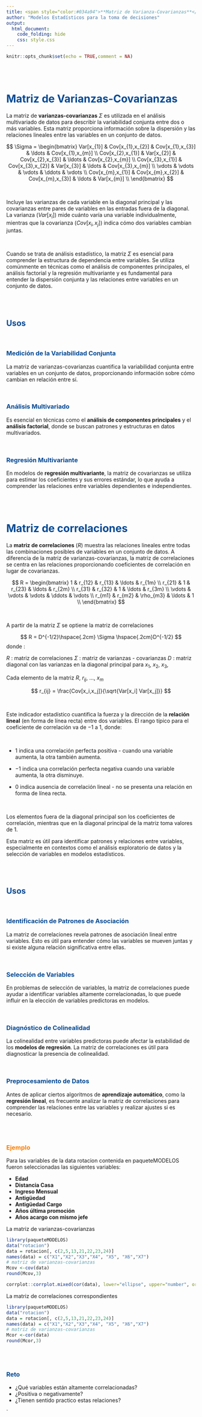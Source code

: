 ---
title: <span style="color:#034a94">**Matriz de Varianza-Covarianzas**</sapn>
author: "Modelos Estadísticos para la toma de decisiones"
output:
  html_document:
    code_folding: hide
    css: style.css
---

```{r setup, include=FALSE}
knitr::opts_chunk$set(echo = TRUE,comment = NA)
```

<br/><br/>

# <span style="color:#034a94">**Matriz de Varianzas-Covarianzas**</span>

La matriz de **varianzas-covarianzas** $\Sigma$ es utilizada en el análisis multivariado de datos para describir la variabilidad conjunta entre dos o más variables. Esta matriz proporciona información sobre la dispersión y las relaciones lineales entre las variables en un conjunto de datos.

<div class="content-box-blue">

$$
\Sigma =
\begin{bmatrix}
    Var[x_{1}] & Cov[x_{1},x_{2}] & Cov[x_{1},x_{3}] & \ldots & Cov[x_{1},x_{m}] \\
    Cov[x_{2},x_{1}] & Var[x_{2}] & Cov[x_{2},x_{3}] & \ldots & Cov[x_{2},x_{m}] \\
    Cov[x_{3},x_{1}] & Cov[x_{3},x_{2}] & Var[x_{3}] & \ldots & Cov[x_{3},x_{m}] \\
    \vdots & \vdots & \vdots & \ddots & \vdots \\
    Cov[x_{m},x_{1}] & Cov[x_{m},x_{2}] & Cov[x_{m},x_{3}] & \ldots & Var[x_{m}] \\
\end{bmatrix}
$$
</div>

<br/>

Incluye las varianzas de cada variable en la diagonal principal y las covarianzas entre pares de variables en las entradas fuera de la diagonal. La varianza ($Var[x_{i}]$) mide cuánto varía una variable individualmente, mientras que la covarianza ($Cov[x_{i},x_{j}]$) indica cómo dos variables cambian juntas.

<br/>

Cuando se trata de análisis estadístico, la matriz $\Sigma$ es esencial para comprender la estructura de dependencia entre variables. Se utiliza comúnmente en técnicas como el análisis de componentes principales, el análisis factorial y la regresión multivariante y es fundamental para entender la dispersión conjunta y las relaciones entre variables en un conjunto de datos.

<br/><br/>

## <span style="color:#034a94">**Usos**</span>

<br/>

### <span style="color:#034a94">**Medición de la Variabilidad Conjunta**</span> 

La matriz de varianzas-covarianzas cuantifica la variabilidad conjunta entre variables en un conjunto de datos, proporcionando información sobre cómo cambian en relación entre sí.

<br/>

### <span style="color:#034a94">**Análisis Multivariado**</span> 

Es esencial en técnicas como el **análisis de componentes principales** y el **análisis factorial**, donde se buscan patrones y estructuras en datos multivariados.

<br/>

### <span style="color:#034a94">**Regresión Multivariante**</span> 

En modelos de **regresión multivariante**, la matriz de covarianzas se utiliza para estimar los coeficientes y sus errores estándar, lo que ayuda a comprender las relaciones entre variables dependientes e independientes.


<br/><br/>


# <span style="color:#034a94">**Matriz de correlaciones**</span>

La **matriz de correlaciones** ($R$) muestra las relaciones lineales entre todas las combinaciones posibles de variables en un conjunto de datos. A diferencia de la matriz de varianzas-covarianzas, la matriz de correlaciones se centra en las relaciones proporcionando coeficientes de correlación en lugar de covarianzas. 

<div class="content-box-blue">
$$
R =
\begin{bmatrix}
    1 & r_{12} & r_{13} & \ldots & r_{1m} \\
    r_{21} & 1 & r_{23} & \ldots & r_{2m} \\
    r_{31} & r_{32} & 1 & \ldots & r_{3m} \\
    \vdots & \vdots & \vdots & \ddots & \vdots \\
    r_{m1} & r_{m2} & \rho_{m3} & \ldots & 1 \\
\end{bmatrix}
$$
</div>
<br/>


A partir de la matriz $\Sigma$ se optiene la matriz de correlaciones 


$$
R = D^{-1/2}\hspace{.2cm} \Sigma \hspace{.2cm}D^{-1/2}
$$
donde :

$R$ : matriz de correlaciones
$\Sigma$ : matriz de varianzas - covarianzas
$D$ : matriz diagonal con las varianzas en la diagonal principal
para $x_1$, $x_2$, $x_3$, \

Cada elemento de la matriz $R$, $r_{ij}$,  $\ldots$, $x_m$

$$
r_{ij} = \frac{Cov[x_i,x_j]}{\sqrt{Var[x_i] Var[x_j]}}
$$

<br/>

Este indicador estadístico cuantifica la fuerza y la dirección de la **relación lineal** (en forma de línea recta) entre dos variables. El rango típico para el coeficiente de correlación va de $-1$ a $1$, donde:

<br/>

* $1$ indica una correlación perfecta positiva - cuando una variable aumenta, la otra también aumenta.

* $-1$ indica una correlación perfecta negativa  cuando una variable aumenta, la otra disminuye.

* $0$ indica ausencia de correlación lineal - no se presenta una relación en forma de línea recta.

<br/>

Los elementos fuera de la diagonal principal son los coeficientes de correlación, mientras que en la diagonal principal de la matriz toma valores de $1$. 

Esta matriz es útil para identificar patrones y relaciones entre variables, especialmente en contextos como el análisis exploratorio de datos y la selección de variables en modelos estadísticos.

<br/><br/>

## <span style="color:#034a94">**Usos**</span>

<br/>

### <span style="color:#034a94">**Identificación de Patrones de Asociación**</span> 

La matriz de correlaciones revela patrones de asociación lineal entre variables. Esto es útil para entender cómo las variables se mueven juntas y si existe alguna relación significativa entre ellas.

<br/>

### <span style="color:#034a94">**Selección de Variables**</span> 

En problemas de selección de variables, la matriz de correlaciones puede ayudar a identificar variables altamente correlacionadas, lo que puede influir en la elección de variables predictoras en modelos.

<br/>

### <span style="color:#034a94">**Diagnóstico de Colinealidad**</span> 

La colinealidad entre variables predictoras puede afectar la estabilidad de los **modelos de regresión**. La matriz de correlaciones es útil para diagnosticar la presencia de colinealidad.

<br/>

### <span style="color:#034a94">**Preprocesamiento de Datos**</span> 

Antes de aplicar ciertos algoritmos de **aprendizaje automático**, como la **regresión lineal**, es frecuente analizar la matriz de correlaciones para comprender las relaciones entre las variables y realizar ajustes si es necesario.


<br/><br/>


### <span style="color:#FF7F00">**Ejemplo**</span>

Para las variables de la data rotacion contenida en paqueteMODELOS fueron seleccionadas las siguientes variables:

* **Edad**                                        
* **Distancia Casa**                              
* **Ingreso Mensual**                          
* **Antigüedad**                                 
* **Antigüedad Cargo**                            
* **Años última promoción**                       
* **Años acargo con mismo jefe**

La matriz de varianzas-covarianzas


```{r, warning=FALSE, message=FALSE}
library(paqueteMODELOS)
data("rotacion")
data = rotacion[, c(2,5,13,21,22,23,24)]
names(data) = c("X1","X2","X3","X4", "X5", "X6","X7")
# matriz de varianzas-covarianzas
Mcov <-cov(data)
round(Mcov,3)
```


```{r, message=FALSE, warning=FALSE}
corrplot::corrplot.mixed(cor(data), lower="ellipse", upper="number", order="hclust")
```


La matriz de correlaciones correspondientes


```{r, message=FALSE, warning=FALSE}
library(paqueteMODELOS)
data("rotacion")
data = rotacion[, c(2,5,13,21,22,23,24)]
names(data) = c("X1","X2","X3","X4", "X5", "X6","X7")
# matriz de varianzas-covarianzas
Mcor <-cor(data)
round(Mcor,3)
```

<br/><br/>

<div class="content-box-yellow">
### <span style="color:#034A94">**Reto**</span> 

* ¿Qué variables están altamente correlacionadas?
* ¿Positiva o negativamente?
* ¿Tienen sentido practico estas relaciones?
</div>

`